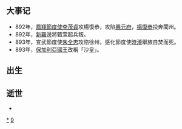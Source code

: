 {{Unreferenced|time=2018-09-17T03:52:19+00:00}}
{{DecadeTOC|890}}
== 大事记 ==
* 892年，[[鳳翔節度使|鳳翔節度使]][[李茂貞|李茂貞]]攻楊復恭，攻陷[[興元府|興元府]]，[[楊復恭|楊復恭]]投奔閬州。  
* 892年，[[新羅|新羅]]邊將甄萱起兵叛。 
* 893年，宣武節度使[[朱全忠|朱全忠]]攻陷徐州，感化節度使[[時溥|時溥]]舉族自焚而死。  
* 893年，[[保加利亞國王|保加利亞國王]]改稱「沙皇」。 
== 出生 ==

== 逝世 ==
*

{{世紀|9}}

[[Category:890年代|*]]
[[Category:9世纪各年代|9]]